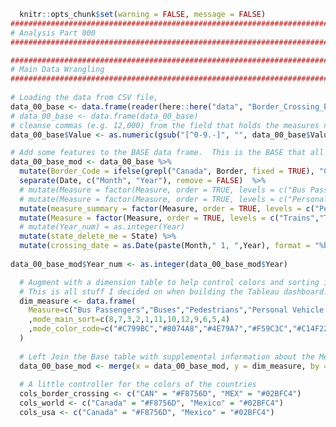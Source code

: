 ```r
  knitr::opts_chunk$set(warning = FALSE, message = FALSE) 
##########################################################################################################################################
# Analysis Part 000 
##########################################################################################################################################

##########################################################################################################################################
# Main Data Wrangling
##########################################################################################################################################
  
# Loading the data from CSV file, 
data_00_base <- data.frame(reader(here::here("data", "Border_Crossing_Entry_Data.csv")))
# data_00_base <- data.frame(data_00_base)
# cleanse commas (e.g. 12,000) from the field that holds the measures numeric values
data_00_base$Value <- as.numeric(gsub("[^0-9.-]", "", data_00_base$Value))

# Add some features to the BASE data frame.  This is the BASE that all sub-queries (data frames) will pull from.
data_00_base_mod <- data_00_base %>%
  mutate(Border_Code = ifelse(grepl("Canada", Border, fixed = TRUE), "CAN", "MEX")) %>%
  separate(Date, c("Month", "Year"), remove = FALSE)  %>%
  # mutate(Measure = factor(Measure, order = TRUE, levels = c("Bus Passengers","Buses","Pedestrians","Personal Vehicle Passengers","Personal Vehicles","Rail Containers Empty","Rail Containers Loaded","Train Passengers","Trains","Truck Containers Empty","Truck Containers Loaded","Trucks"))) 
  # mutate(Measure = factor(Measure, order = TRUE, levels = c("Personal Vehicles","Personal Vehicle Passengers","Pedestrians","Trucks","Truck Containers Loaded","Truck Containers Empty","Buses","Bus Passengers","Trains","Train Passengers","Rail Containers Loaded","Rail Containers Empty"))) 
  mutate(measure_summary = factor(Measure, order = TRUE, levels = c("Personal Vehicles","Personal Vehicle Passengers","Pedestrians","Trucks","Truck Containers Loaded","Truck Containers Empty","Buses","Bus Passengers","Trains","Train Passengers","Rail Containers Loaded","Rail Containers Empty"))) %>%
  mutate(Measure = factor(Measure, order = TRUE, levels = c("Trains","Train Passengers","Rail Containers Loaded","Rail Containers Empty","Buses","Bus Passengers","Trucks","Truck Containers Loaded","Truck Containers Empty","Pedestrians","Personal Vehicles","Personal Vehicle Passengers"))) %>%
  # mutate(Year_num) = as.integer(Year)
  mutate(state_delete_me = State) %>%
  mutate(crossing_date = as.Date(paste(Month," 1, ",Year), format = "%b %d, %Y"))
  
data_00_base_mod$Year_num <- as.integer(data_00_base_mod$Year)

  # Augment with a dimension table to help control colors and sorting in the presentation tier
  # This is all stuff I decided on when building the Tableau dashboard.  I want to follow that lead with R to make it easier to compare/contrast output side-by-side
  dim_measure <- data.frame(
    Measure=c("Bus Passengers","Buses","Pedestrians","Personal Vehicle Passengers","Personal Vehicles","Rail Containers Empty","Rail Containers Loaded","Train Passengers","Trains","Truck Containers Empty","Truck Containers Loaded","Trucks")
    ,mode_main_sort=c(8,7,3,2,1,11,10,12,9,6,5,4)
    ,mode_color_code=c("#C799BC","#8074A8","#4E79A7","#F59C3C","#C14F22","#CDCECD","#5B6570","#89C8CC","#848E93","#F4D166","#B2C25B","#34844A")
  )
  
  # Left Join the Base table with supplemental information about the Measures to help with the presentation layer
  data_00_base_mod <- merge(x = data_00_base_mod, y = dim_measure, by = "Measure", all.x = TRUE)
  
  # A little controller for the colors of the countries
  cols_border_crossing <- c("CAN" = "#F8756D", "MEX" = "#02BFC4")
  cols_world <- c("Canada" = "#F8756D", "Mexico" = "#02BFC4")
  cols_usa <- c("Canada" = "#F8756D", "Mexico" = "#02BFC4")
  
```  